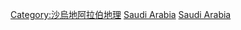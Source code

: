 [[Category:沙烏地阿拉伯地理|Category:沙烏地阿拉伯地理]]
[[Category:亞洲海域|Saudi Arabia]]
[[Category:各國海域|Saudi Arabia]]